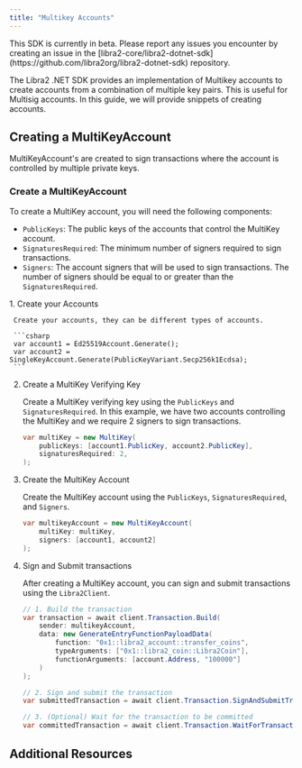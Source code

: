 ```yaml
---
title: "Multikey Accounts"
---
```



<Aside type="caution" emoji="❗">
  This SDK is currently in beta. Please report any issues you encounter by
  creating an issue in the
  [libra2-core/libra2-dotnet-sdk](https://github.com/libra2org/libra2-dotnet-sdk)
  repository.
</Aside>

The Libra2 .NET SDK provides an implementation of Multikey accounts to create accounts from a combination of multiple key pairs. This is useful for
Multisig accounts. In this guide, we will provide snippets of creating accounts.

## Creating a MultiKeyAccount

MultiKeyAccount's are created to sign transactions where the account is controlled by multiple private keys.

### Create a MultiKeyAccount

To create a MultiKey account, you will need the following components:

- `PublicKeys`: The public keys of the accounts that control the MultiKey account.
- `SignaturesRequired`: The minimum number of signers required to sign transactions.
- `Signers`: The account signers that will be used to sign transactions. The number of signers should be equal to or greater than the `SignaturesRequired`.

<Steps>
  1. Create your Accounts

     Create your accounts, they can be different types of accounts.

     ```csharp
     var account1 = Ed25519Account.Generate();
     var account2 = SingleKeyAccount.Generate(PublicKeyVariant.Secp256k1Ecdsa);
     ```

  2. Create a MultiKey Verifying Key

     Create a MultiKey verifying key using the `PublicKeys` and `SignaturesRequired`. In this example,
     we have two accounts controlling the MultiKey and we require 2 signers to sign transactions.

     ```csharp
     var multiKey = new MultiKey(
         publicKeys: [account1.PublicKey, account2.PublicKey],
         signaturesRequired: 2,
     );
     ```

  3. Create the MultiKey Account

     Create the MultiKey account using the `PublicKeys`, `SignaturesRequired`, and `Signers`.

     ```csharp
     var multikeyAccount = new MultiKeyAccount(
         multiKey: multiKey,
         signers: [account1, account2]
     );
     ```

  4. Sign and Submit transactions

     After creating a MultiKey account, you can sign and submit transactions using the `Libra2Client`.

     ```csharp
     // 1. Build the transaction
     var transaction = await client.Transaction.Build(
         sender: multikeyAccount,
         data: new GenerateEntryFunctionPayloadData(
             function: "0x1::libra2_account::transfer_coins",
             typeArguments: ["0x1::libra2_coin::Libra2Coin"],
             functionArguments: [account.Address, "100000"]
         )
     );

     // 2. Sign and submit the transaction
     var submittedTransaction = await client.Transaction.SignAndSubmitTransaction(multikeyAccount, transaction);

     // 3. (Optional) Wait for the transaction to be committed
     var committedTransaction = await client.Transaction.WaitForTransaction(submittedTransaction.Hash);
     ```
</Steps>

## Additional Resources

<CardGrid>
  <LinkCard href="https://libra2-core.github.io/libra2-dotnet-sdk/docs/Libra2.MultiKeyAccount.html" title="MultiKeyAccount Reference" description="The full API reference for the MultiKeyAccount class." target="_blank" />
</CardGrid>
